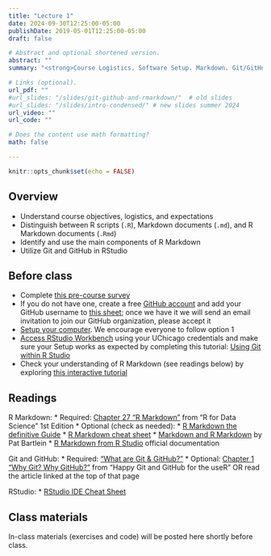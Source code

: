 ```yaml
---
title: "Lecture 1"
date: 2024-09-30T12:25:00-05:00
publishDate: 2019-05-01T12:25:00-05:00
draft: false

# Abstract and optional shortened version.
abstract: ""
summary: "<strong>Course Logistics. Software Setup. Markdown. Git/GitHub in RStudio.</strong>"

# Links (optional).
url_pdf: ""
#url_slides: "/slides/git-github-and-rmarkdown/"  # old slides
#url_slides: "/slides/intro-condensed/" # new slides summer 2024
url_video: ""
url_code: ""

# Does the content use math formatting?
math: false

---
```



```r
knitr::opts_chunk$set(echo = FALSE)
```

## Overview 

* Understand course objectives, logistics, and expectations
* Distinguish between R scripts (`.R`), Markdown documents (`.md`), and R Markdown documents (`.Rmd`)
* Identify and use the main components of R Markdown
* Utilize Git and GitHub in RStudio


## Before class

* Complete [this pre-course survey](https://forms.gle/ypujHgoPino1ndfx9)
* If you do not have one, create a free [GitHub account](https://happygitwithr.com/github-acct) and add your GitHub username to [this sheet](https://docs.google.com/spreadsheets/d/1M5crNtuDO-X8UrqwvTA-ekbPom-j7NO-Y5dzvDKY7-I/edit?usp=sharing); once we have it we will send an email invitation to join our GitHub organization, please accept it
* [Setup your computer](https://computing-soc-sci.netlify.app/setup/). We encourage everyone to follow option 1
* [Access RStudio Workbench](https://computing-soc-sci.netlify.app/setup/r/r-server/#accessing-rstudio-workbench) using your UChicago credentials and make sure your Setup works as expected by completing this tutorial: [Using Git within R Studio](/setup/git/git-with-rstudio) 
* Check your understanding of R Markdown (see readings below) by exploring [this interactive tutorial]( https://commonmark.org/help/)


## Readings

R Markdown:
* Required: [Chapter 27 "R Markdown"](https://r4ds.had.co.nz/r-markdown.html) from "R for Data Science" 1st Edition
* Optional (check as needed):
  * [R Markdown the definitive Guide](https://bookdown.org/yihui/rmarkdown/)
  * [R Markdown cheat sheet](https://www.rstudio.com/wp-content/uploads/2015/02/rmarkdown-cheatsheet.pdf)
  * [Markdown and R Markdown](https://pjbartlein.github.io/REarthSysSci/markdown.html) by Pat Bartlein
  * [R Markdown from R Studio](https://rmarkdown.rstudio.com/lesson-1.html) official documentation

Git and GitHub:
* Required: ["What are Git & GitHub?"](https://computing-soc-sci.netlify.app/faq/what-are-git-github/)
* Optional: [Chapter 1 "Why Git? Why GitHub?"](https://happygitwithr.com/big-picture) from "Happy Git and GitHub for the useR" OR read the article linked at the top of that page

RStudio:
* [RStudio IDE Cheat Sheet](https://raw.githubusercontent.com/rstudio/cheatsheets/main/rstudio-ide.pdf)

## Class materials

In-class materials (exercises and code) will be posted here shortly before class.

<!--
* Run the code below in your console to download today’s materials: `usethis::use_course("css-materials/intro")`[^local]
-->

[^local]: If you are using R Workbench, ignore this note. If you are using R from your local machine: first install the package by typing in your console `install.packages("usethis")`; then load it with `library(usethis)`; finally run the code.



<!--
THE FALL VERSION OF THE COURSE WILL COVER THIS LECTURE IN TWO, AS FOLLOWS
LECTURE 1: intro to the course and logistics + intro CSS (more in depth with notes and readings, which I cut from the Summer version) + software set up
LECTURE 2: what is covered here without the intro to the course
-->

